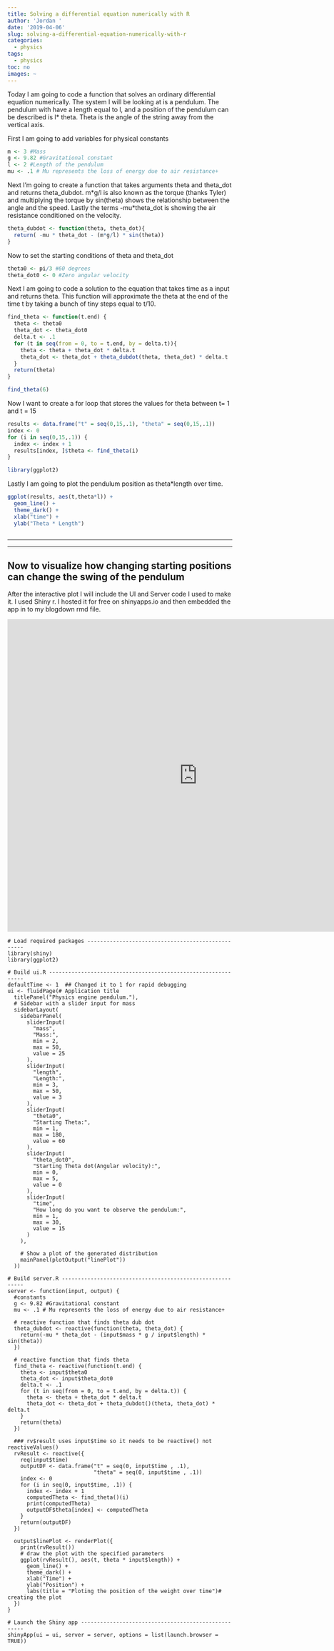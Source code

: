 ```yaml
---
title: Solving a differential equation numerically with R
author: 'Jordan '
date: '2019-04-06'
slug: solving-a-differential-equation-numerically-with-r
categories:
  - physics 
tags:
  - physics 
toc: no
images: ~
---
```


Today I am going to code a function that solves an ordinary differential equation numerically. The system I will be looking at is a pendulum. The pendulum with have a length equal to l, and a position of the pendulum can be described is l* theta. Theta is the angle of the string away from the vertical axis.

First I am going to add variables for physical constants 
```r
m <- 3 #Mass
g <- 9.82 #Gravitational constant 
l <- 2 #Length of the pendulum
mu <- .1 # Mu represents the loss of energy due to air resistance+
```

Next I'm going to create a function that takes arguments theta and theta_dot and returns theta_dubdot. m\*g/l is also known as the torque (thanks Tyler) and multiplying the torque by sin(theta) shows the relationship between the angle and the speed. Lastly the terms -mu\*theta_dot is showing the air resistance conditioned on the velocity. 
```r
theta_dubdot <- function(theta, theta_dot){
  return( -mu * theta_dot - (m*g/l) * sin(theta)) 
}

```

Now to set the starting conditions of theta and theta_dot

```r
theta0 <- pi/3 #60 degrees 
theta_dot0 <- 0 #Zero angular velocity 
```

Next I am going to code a solution to the equation that takes time as a input and returns theta. This function will approximate the theta at the end of the time t by taking a bunch of tiny steps equal to t/10.
```r
find_theta <- function(t.end) {
  theta <- theta0
  theta_dot <- theta_dot0
  delta.t <- .1
  for (t in seq(from = 0, to = t.end, by = delta.t)){
    theta <- theta + theta_dot * delta.t
    theta_dot <- theta_dot + theta_dubdot(theta, theta_dot) * delta.t
  }
  return(theta)
}

find_theta(6)
```

Now I want to create a for loop that stores the values for theta between t= 1 and t = 15

```r
results <- data.frame("t" = seq(0,15,.1), "theta" = seq(0,15,.1))
index <- 0
for (i in seq(0,15,.1)) {
  index <- index + 1
  results[index, ]$theta <- find_theta(i)
}

```

```r
library(ggplot2)
```


Lastly I am going to plot the pendulum position as theta*length over time. 

```r
ggplot(results, aes(t,theta*l)) + 
  geom_line() + 
  theme_dark() + 
  xlab("time") + 
  ylab("Theta * Length")
 
```

***



***

## Now to visualize how changing starting positions can change the swing of the pendulum

After the interactive plot I will include the UI and Server code I used to make it. I used Shiny r. I hosted it for free on shinyapps.io and then embedded the app in to my blogdown rmd file.

<iframe width="850" height="700" scrolling="no" frameborder="no"  src="https://jordan-a.shinyapps.io/pendulum/"> </iframe>


```
# Load required packages --------------------------------------------------
library(shiny)
library(ggplot2)

# Build ui.R --------------------------------------------------------------
defaultTime <- 1  ## Changed it to 1 for rapid debugging
ui <- fluidPage(# Application title
  titlePanel("Physics engine pendulum."),
  # Sidebar with a slider input for mass
  sidebarLayout(
    sidebarPanel(
      sliderInput(
        "mass",
        "Mass:",
        min = 2,
        max = 50,
        value = 25
      ),
      sliderInput(
        "length",
        "Length:",
        min = 3,
        max = 50,
        value = 3
      ),
      sliderInput(
        "theta0",
        "Starting Theta:",
        min = 1,
        max = 180,
        value = 60
      ),
      sliderInput(
        "theta_dot0",
        "Starting Theta dot(Angular velocity):",
        min = 0,
        max = 5,
        value = 0
      ),
      sliderInput(
        "time",
        "How long do you want to observe the pendulum:",
        min = 1,
        max = 30,
        value = 15
      )
    ),
    
    # Show a plot of the generated distribution
    mainPanel(plotOutput("linePlot"))
  ))

# Build server.R ----------------------------------------------------------
server <- function(input, output) {
  #constants 
  g <- 9.82 #Gravitational constant
  mu <- .1 # Mu represents the loss of energy due to air resistance+
  
  # reactive function that finds theta dub dot
  theta_dubdot <- reactive(function(theta, theta_dot) {
    return(-mu * theta_dot - (input$mass * g / input$length) * sin(theta)) 
  })
  
  # reactive function that finds theta 
  find_theta <- reactive(function(t.end) {
    theta <- input$theta0
    theta_dot <- input$theta_dot0
    delta.t <- .1
    for (t in seq(from = 0, to = t.end, by = delta.t)) {
      theta <- theta + theta_dot * delta.t
      theta_dot <- theta_dot + theta_dubdot()(theta, theta_dot) * delta.t 
    }
    return(theta)
  })
  
  ### rv$result uses input$time so it needs to be reactive() not reactiveValues()
  rvResult <- reactive({
    req(input$time)
    outputDF <- data.frame("t" = seq(0, input$time , .1),
                           "theta" = seq(0, input$time , .1))
    index <- 0
    for (i in seq(0, input$time, .1)) {
      index <- index + 1
      computedTheta <- find_theta()(i)
      print(computedTheta)
      outputDF$theta[index] <- computedTheta 
    }
    return(outputDF)
  })
  
  output$linePlot <- renderPlot({
    print(rvResult())
    # draw the plot with the specified parameters
    ggplot(rvResult(), aes(t, theta * input$length)) +
      geom_line() +
      theme_dark() +
      xlab("Time") +
      ylab("Position") +
      labs(title = "Ploting the position of the weight over time")# creating the plot
  })
}

# Launch the Shiny app ----------------------------------------------------
shinyApp(ui = ui, server = server, options = list(launch.browser = TRUE))
```